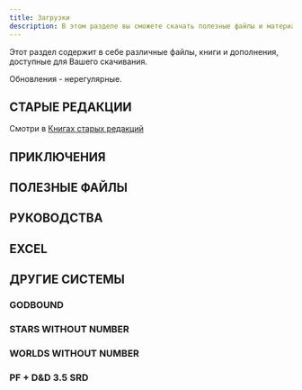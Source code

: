 ```yaml
---
title: Загрузки
description: В этом разделе вы сможете скачать полезные файлы и материалы по D&D
---
```


Этот раздел содержит в себе различные файлы, книги и дополнения, доступные для Вашего скачивания.

Обновления - нерегулярные.

## СТАРЫЕ РЕДАКЦИИ

Смотри в [Книгах старых редакций](https://cyborgsandmages.com/books)

## ПРИКЛЮЧЕНИЯ

<file file="remix_drakonyego_kusha_v_0_97.pdf" title="Драконий Куш - Ремикс Александриана"/>

## ПОЛЕЗНЫЕ ФАЙЛЫ

<file file="basic-player-manual.pdf" title="Базовое руководство игрока"/>

<File file="lance-troop-rules-draft-1.pdf" title="Заметка про правила отряда"/>

<File file="rosette-stone-osr-hackandslash.pdf" title="Розетский камень OSR" />

<File file="palant-wilderness-survival-guide-v0995-11112022-rev12.pdf" title="Руководство Паланта по дикой местности, путешествиям и исследованию"/>

<File file="phb5e-alpha.pdf" title="Альфа версия Книги игрока"/>


<File file="campaigncartographer3-rus-guide.pdf" title="Руководство по Campaign Cartographer 3+ на русском языке"/>


<File file="mulmaster-city-guide.pdf" title="Описание Мулмастера (на английском)"/>

<File file="5e_nautical_aderntures_v2.pdf" title="Правила для морских путешествий от Old Dungeon Master, версия 2"/>


## РУКОВОДСТВА

<File file="MULTIVERSE_CHRONOLOGY.pdf" title="Хронология Мультивселенной"/>


<File file="hexcrawl-rules-5e-alexandrian.pdf" title="Правила гекскраула для пятой редакции от Александриана"/>
<File file="bgdia_primer_0.9.pdf" title="Праймер кампании Лиги Авантюристов Врата Балдура: Нисхождение в Авернус"/>


<File file="palant-guide-item-crafting-chapter-2-additional-rules-v041-07122019.pdf" title="Старый черновик правил изготовления предметов"/>

<File file="06_combat_rules_variant.docx" title="Старый черновик измененных правил сражения, в формате docx"/>

<File file="06_combat_rules_variant_v.0.8_alpha.docx" title="Старый черновик измененных правил сражения версия 0.8, в формате docx"/>

<File file="06_combat_rules_variant_v.0.8_alpha.pdf" title="Старый черновик измененных правил сражения версия 0.8, в формате pdf"/>

<File file="aethan-guide-to-seafaring-draft.pdf" title="Руководство Эйтана по мореплаванию, черновик"/>

## EXCEL

<File file="healing-herbalism-generator.xls" title="ГЕНЕРАТОР ЛЕЧЕНИЯ И ГЕРБАЛИЗМА"/>


## ДРУГИЕ СИСТЕМЫ


### GODBOUND

<File file="godbound_free_ru_20191116.pdf" title="Godbound (бесплатная версия), перевод на русский"/>

### STARS WITHOUT NUMBER

<File file="stars_without_number_rus_rus.pdf" title="Бесчисленные звезды"/>

### WORLDS WITHOUT NUMBER

<File file="worlds-without-number-player-book.docx" title="Бесчисленные миры, книга игрока"/>

### PF + D&D 3.5 SRD

<File file="sbornik-osnovnyh-pravil-versiya-0.82-rolevaya-igra-r-pathfinder.docx" title="Сборник основных правил (PF 1 like), v.0.82"/>
